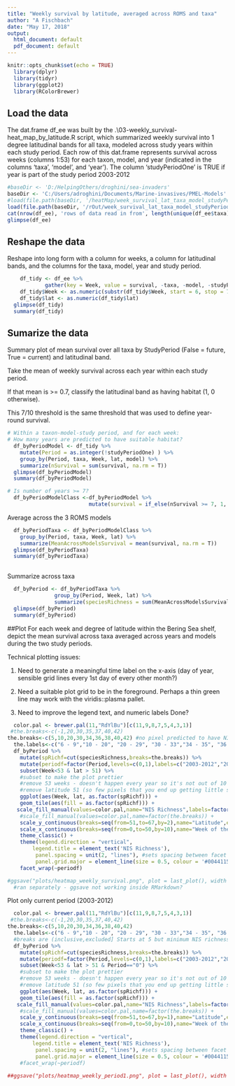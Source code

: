```yaml
---
title: "Weekly survival by latitude, averaged across ROMS and taxa"
author: "A Fischbach"
date: "May 17, 2018"
output:
  html_document: default
  pdf_document: default
---
```


```r
knitr::opts_chunk$set(echo = TRUE)
  library(dplyr)
  library(tidyr)
  library(ggplot2)
  library(RColorBrewer)
```

## Load the data  
The dat.frame df_ee was built by the .\rCode\03-weekly_survival-heat_map_by_latitude.R script, which summarized weekly survival into 1 degree latitudinal bands for all taxa, modeled across study years within each study period.
Each row of this dat.frame represents survival across weeks (columns 1:53) for each taxon, model, and year (indicated in the columns 'taxa', 'model', and 'year'). The column 'studyPeriodOne' is TRUE if year is part of the study period 2003-2012

```r
#baseDir <- 'D:/HelpingOthers/droghini/sea-invaders'
baseDir <- 'C:/Users/adroghini/Documents/Marine-invasives/PMEL-Models'
#load(file.path(baseDir, '/heatMap/week_survival_lat_taxa_model_studyPeriod.rData'))
load(file.path(baseDir, '/rOut/week_survival_lat_taxa_model_studyPeriod.rData'))
cat(nrow(df_ee), 'rows of data read in from', length(unique(df_ee$taxa)), 'taxa', fill =T)
glimpse(df_ee)
```

## Reshape the data 
Reshape into long form with a column for weeks, a column for latitudinal bands, and the columns for the taxa, model, year and study period.
```r
    df_tidy <- df_ee %>%
            gather(key = Week, value = survival, -taxa, -model, -studyPeriodOne, -lat, -year)
    df_tidy$Week <- as.numeric(substr(df_tidy$Week, start = 6, stop = 7))
    df_tidy$lat <- as.numeric(df_tidy$lat)
  glimpse(df_tidy)
  summary(df_tidy)
```

## Sumarize the data 
Summary plot of mean survival over all taxa by StudyPeriod (False = future, True = current) and latitudinal band.

Take the mean of weekly survival across each year within each study period.

If that mean is >= 0.7, classify the latitudinal band as having habitat (1, 0 otherwise).

This 7/10 threshold is the same threshold that was used to define year-round survival.

```r
# Within a taxon-model-study period, and for each week:
# How many years are predicted to have suitable habitat?
  df_byPeriodModel <- df_tidy %>% 
    mutate(Period = as.integer(!studyPeriodOne) ) %>% 
    group_by(Period, taxa, Week, lat, model) %>% 
    summarize(nSurvival = sum(survival, na.rm = T))
  glimpse(df_byPeriodModel)
  summary(df_byPeriodModel)
```

```r
# Is number of years >= 7?
  df_byPeriodModelClass <-df_byPeriodModel %>%
                          mutate(survival = if_else(nSurvival >= 7, 1, 0))
```

Average across the 3 ROMS models

```r
  df_byPeriodTaxa <- df_byPeriodModelClass %>% 
    group_by(Period, taxa, Week, lat) %>% 
    summarize(MeanAcrossModelsSurvival = mean(survival, na.rm = T))
  glimpse(df_byPeriodTaxa)
  summary(df_byPeriodTaxa)
              
```

Summarize across taxa
```r
  df_byPeriod <- df_byPeriodTaxa %>% 
               group_by(Period, Week, lat) %>% 
               summarize(speciesRichness = sum(MeanAcrossModelsSurvival, na.rm = T))
  glimpse(df_byPeriod)
  summary(df_byPeriod)

```
##Plot
For each week and degree of latitude within the Bering Sea shelf, depict the mean survival across taxa averaged across years and models during the two study periods.

Technical plotting issues:

1) Need to generate a meaningful time label on the x-axis (day of year, sensible grid lines every 1st day of every other month?)

2) Need a suitable plot grid to be in the foreground. Perhaps a thin green line may work with the viridis::plasma pallet.

3) Need to improve the legend text, and numeric labels Done?
  
```r
  color.pal <- brewer.pal(11,"RdYlBu")[c(11,9,8,7,5,4,3,1)]
 #the.breaks<-c(-1,20,30,35,37,40,42)
the.breaks<-c(5,10,20,30,34,36,38,40,42) #no pixel predicted to have NIS < 5
  the.labels<-c("6 - 9","10 - 20", "20 - 29", "30 - 33","34 - 35", "36 - 37", "38 - 39", "40 - 42") #breaks are (inclusive,excluded] Starts at 5 but minimum NIS richness is 5.66 and I'm rounding up to nearest integer for legend clarity
  df_byPeriod %>% 
    mutate(spRichf=cut(speciesRichness,breaks=the.breaks)) %>%
    mutate(periodf=factor(Period,levels=c(0,1),labels=c("2003-2012","2030-2039"))) %>%
    subset(Week<53 & lat > 51) %>% 
    #subset to make the plot prettier
    #remove 53 weeks - doesn't happen every year so it's not out of 10 (removes right-most vertical band of no species richness across all latitudes)
    #remove latitude 51 (so few pixels that you end up getting little survival predicted)
    ggplot(aes(Week, lat, as.factor(spRichf))) + 
    geom_tile(aes(fill = as.factor(spRichf))) + 
   scale_fill_manual(values=color.pal,name="NIS Richness",labels=factor(the.labels)) +
    #scale_fill_manual(values=color.pal,name=factor(the.breaks)) +
    scale_y_continuous(breaks=seq(from=51,to=67,by=2),name="Latitude",expand=c(0,0))+
    scale_x_continuous(breaks=seq(from=0,to=50,by=10),name="Week of the Year")+
    theme_classic() +
    theme(legend.direction = "vertical",
        legend.title = element_text('NIS Richness'), 
         panel.spacing = unit(2, "lines"), #sets spacing between facet panels
         panel.grid.major = element_line(size = 0.5, colour = '#00441155')) +
    facet_wrap(~periodf)

#ggsave("plots/heatmap_weekly_survival.png", plot = last_plot(), width = 7, height = 4, units = "in",dpi = 300)
  #ran separately - ggsave not working inside RMarkdown?
```

Plot only current period (2003-2012)
```r
  color.pal <- brewer.pal(11,"RdYlBu")[c(11,9,8,7,5,4,3,1)]
 #the.breaks<-c(-1,20,30,35,37,40,42)
the.breaks<-c(5,10,20,30,34,36,38,40,42) 
  the.labels<-c("6 - 9","10 - 20", "20 - 29", "30 - 33","34 - 35", "36 - 37", "38 - 39", "40 - 42")
  #breaks are (inclusive,excluded] Starts at 5 but minimum NIS richness is 5.66 and I'm rounding up to nearest integer for legend clarity
  df_byPeriod %>% 
    mutate(spRichf=cut(speciesRichness,breaks=the.breaks)) %>%
    mutate(periodf=factor(Period,levels=c(0,1),labels=c("2003-2012","2030-2039"))) %>%
    subset(Week<53 & lat > 51 & Period=="0") %>% 
    #subset to make the plot prettier
    #remove 53 weeks - doesn't happen every year so it's not out of 10 (removes right-most vertical band of no species richness across all latitudes)
    #remove latitude 51 (so few pixels that you end up getting little survival predicted)
    ggplot(aes(Week, lat, as.factor(spRichf))) + 
    geom_tile(aes(fill = as.factor(spRichf))) + 
   scale_fill_manual(values=color.pal,name="NIS Richness",labels=factor(the.labels)) +
    #scale_fill_manual(values=color.pal,name=factor(the.breaks)) +
    scale_y_continuous(breaks=seq(from=51,to=67,by=1),name="Latitude",expand=c(0,0))+
    scale_x_continuous(breaks=seq(from=0,to=50,by=10),name="Week of the Year")+
    theme_classic() +
    theme(legend.direction = "vertical",
        legend.title = element_text('NIS Richness'), 
         panel.spacing = unit(2, "lines"), #sets spacing between facet panels
         panel.grid.major = element_line(size = 0.5, colour = '#00441155')) 
    #facet_wrap(~periodf)
  
##ggsave("plots/heatmap_weekly_period1.png", plot = last_plot(), width = 6, height = 4, units = "in",dpi = 300)
```
